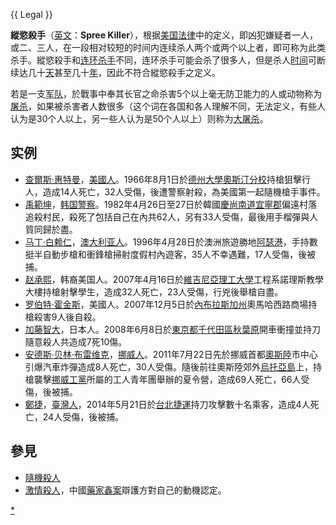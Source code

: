 {{Expand English|Spree killer|time=2014-5-27}}
{{unreferenced|time=2013-06-25T06:17:29+00:00}}
{{ Legal }}

'''縱慾殺手'''（[[英文|英文]]：'''Spree Killer'''），根据[[美国法律|美国法律]]中的定义，即凶犯嫌疑者一人，或二、三人，在一段相对较短的时间内连续杀人两个或两个以上者，即可称为此类杀手。縱慾殺手和[[连环杀手|连环杀手]]不同，连环杀手可能会杀了很多人，但是杀人[[时间|时间]]可断续达几十[[天|天]]甚至几十[[年|年]]，因此不符合縱慾殺手之定义。

若是一支[[军队|军队]]，於戰事中奉其长官之命杀害5个以上毫无防卫能力的人或动物称为[[屠杀|屠杀]]，如果被杀害者人数很多（这个词在各国和各人理解不同，无法定义，有些人认为是30个人以上，另一些人认为是50个人以上）则称为[[屠杀|大屠杀]]。

==实例==
*[[查爾斯·惠特曼|查爾斯·惠特曼]]，[[美國人|美國人]]。1966年8月1日於[[德州大學奧斯汀分校|德州大學奧斯汀分校]]持槍狙擊行人，造成14人死亡，32人受傷，後遭警察射殺，為美國第一起隨機槍手事件。
*[[禹範坤|禹範坤]]，[[韩国警察|韩国警察]]。1982年4月26日至27日於韓國[[慶尚南道|慶尚南道]][[宜寧郡|宜寧郡]]偏遠村落追殺村民，殺死了包括自己在內共62人，另有33人受傷，最後用手榴彈與人質同歸於盡。
*[[马丁·白赖仁|马丁·白赖仁]]，[[澳大利亚人|澳大利亚人]]。1996年4月28日於澳洲旅遊勝地[[阿瑟港|阿瑟港]]，手持數挺半自動步槍和衝鋒槍掃射度假村內遊客，35人不幸遇難，17人受傷，後被捕。
*[[赵承熙|赵承熙]]，韩裔美国人。2007年4月16日於[[維吉尼亞理工大學|維吉尼亞理工大學]]工程系諾理斯教學大樓持槍射擊學生，造成32人死亡，23人受傷，行兇後舉槍自盡。
*[[罗伯特·霍金斯|罗伯特·霍金斯]]，美國人。2007年12月5日於[[內布拉斯加州|內布拉斯加州]]奧馬哈西路商場持槍殺害9人後自殺。
*[[加藤智大|加藤智大]]，日本人。2008年6月8日於[[東京都|東京都]][[千代田區|千代田區]][[秋葉原|秋葉原]]開車衝撞並持刀隨意殺人共造成7死10傷。
*[[安德斯·贝林·布雷维克|安德斯·贝林·布雷维克]]，[[挪威人|挪威人]]。2011年7月22日先於挪威首都[[奧斯陸|奧斯陸]]市中心引爆汽車炸彈造成8人死亡，30人受傷。隨後前往奧斯陸郊外[[烏托亞島|烏托亞島]]上，持槍襲擊[[挪威工黨|挪威工黨]]所屬的工人青年團舉辦的夏令營，造成69人死亡，66人受傷，後被捕。
*[[鄭捷隨機殺人事件|鄭捷]]，[[臺灣人|臺灣人]]，2014年5月21日於[[台北捷運|台北捷運]]持刀攻擊數十名乘客，造成4人死亡，24人受傷，後被捕。

==參見==
* [[隨機殺人|隨機殺人]]
* [[激情殺人|激情殺人]]，中國[[藥家鑫案|藥家鑫案]]辯護方對自己的動機認定。

{{犯罪小作品}}

[[Category:纵欲杀手|*]]